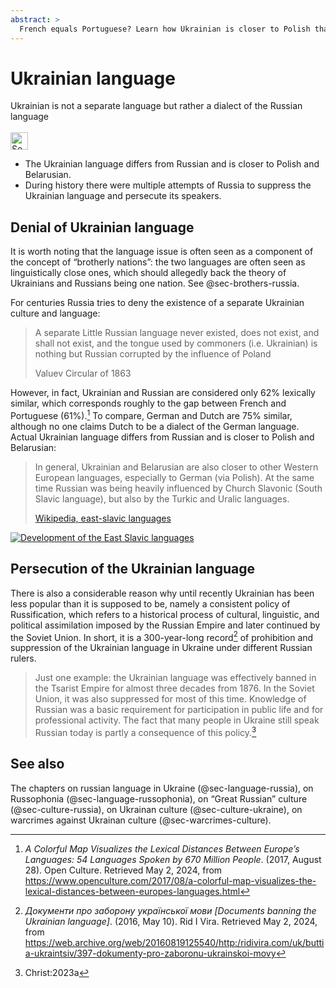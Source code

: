 ```yaml
---
abstract: > 
  French equals Portuguese? Learn how Ukrainian is closer to Polish than to Russian and how Russia tried to eradicate the Ukrainian language.
---
```


# Ukrainian language {#sec-language-ukraine}

::: {.callout-caution title="Myth"}
Ukrainian is not a separate language but rather a dialect of the Russian language
[<br></br>![Search for topic in EUvsDisinfo](../all_common_img/EUvsDisinfo_400x240.jpg){height=2em}](https://euvsdisinfo.eu/disinformation-cases/?text=ukrainian%20language&sort=relevance)
:::

::: {.callout-tip title="Truth"}
- The Ukrainian language differs from Russian and is closer to Polish and Belarusian.
- During history there were multiple attempts of Russia to suppress the Ukrainian language and persecute its speakers.
:::

## Denial of Ukrainian language

It is worth noting that the language issue is often seen as a component of the concept of “brotherly nations”: the two languages are often seen as linguistically close ones, which should allegedly back the theory of Ukrainians and Russians being one nation. See @sec-brothers-russia.

For centuries Russia tries to deny the existence of a separate Ukrainian culture and language:

> A separate Little Russian language never existed, does not exist, and shall not exist, and the tongue used by commoners (i.e. Ukrainian) is nothing but Russian corrupted by the influence of Poland
>
> Valuev Circular of 1863

However, in fact, Ukrainian and Russian are considered only 62% lexically similar, which corresponds roughly to the gap between French and Portuguese (61%).[^language-ukraine-1] To compare, German and Dutch are 75% similar, although no one claims Dutch to be a dialect of the German language. Actual Ukrainian language differs from Russian and is closer to Polish and Belarusian:

> In general, Ukrainian and Belarusian are also closer to other Western European languages, especially to German (via Polish). At the same time Russian was being heavily influenced by Church Slavonic (South Slavic language), but also by the Turkic and Uralic languages.
>
> [Wikipedia, east-slavic languages](https://en.wikipedia.org/wiki/East_Slavic_languages)

[![Development of the East Slavic languages](Ostslawische_Sprachen.jpg)](https://en.wikipedia.org/wiki/Old_East_Slavic)


## Persecution of the Ukrainian language

There is also a considerable reason why until recently Ukrainian has been less popular than it is supposed to be, namely a consistent policy of Russification, which refers to a historical process of cultural, linguistic, and political assimilation imposed by the Russian Empire and later continued by the Soviet Union. In short, it is a 300-year-long record[^language-ukraine-2] of prohibition and suppression of the Ukrainian language in Ukraine under different Russian rulers. 

> Just one example: the Ukrainian language was effectively banned in the Tsarist Empire for almost three decades from 1876. In the Soviet Union, it was also suppressed for most of this time. Knowledge of Russian was a basic requirement for participation in public life and for professional activity. The fact that many people in Ukraine still speak Russian today is partly a consequence of this policy.^[Christ:2023a]


## See also

The chapters on russian language in Ukraine (@sec-language-russia), on Russophonia (@sec-language-russophonia), on "Great Russian" culture (@sec-culture-russia), on Ukrainan culture (@sec-culture-ukraine), on warcrimes against Ukrainan culture (@sec-warcrimes-culture).


[^language-ukraine-1]:  *A Colorful Map Visualizes the Lexical Distances Between Europe’s Languages: 54 Languages Spoken by 670 Million People*. (2017, August 28). Open Culture. Retrieved May 2, 2024, from [https://www.openculture.com/2017/08/a-colorful-map-visualizes-the-lexical-distances-between-europes-languages.html](https://www.openculture.com/2017/08/a-colorful-map-visualizes-the-lexical-distances-between-europes-languages.html)

[^language-ukraine-2]:  *Документи про заборону української мови \[Documents banning the Ukrainian language\]*. (2016, May 10). Rid I Vira. Retrieved May 2, 2024, from [https://web.archive.org/web/20160819125540/http:/ridivira.com/uk/buttia-ukraintsiv/397-dokumenty-pro-zaboronu-ukrainskoi-movy](https://web.archive.org/web/20160819125540/http:/ridivira.com/uk/buttia-ukraintsiv/397-dokumenty-pro-zaboronu-ukrainskoi-movy)
